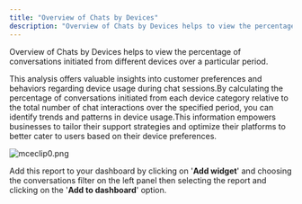 ```yaml
---
title: "Overview of Chats by Devices"
description: "Overview of Chats by Devices helps to view the percentage of conversations initiated from different devices over a particular period."
---
```


Overview of Chats by Devices helps to view the percentage of conversations initiated from different devices over a particular period.

This analysis offers valuable insights into customer preferences and behaviors regarding device usage during chat sessions.By calculating the percentage of conversations initiated from each device category relative to the total number of chat interactions over the specified period, you can identify trends and patterns in device usage.This information empowers businesses to tailor their support strategies and optimize their platforms to better cater to users based on their device preferences.

![mceclip0.png](./images/mceclip0-8.png)

Add this report to your dashboard by clicking on '**Add widget**' and choosing the conversations filter on the left panel then selecting the report and clicking on the '**Add to dashboard**' option.
